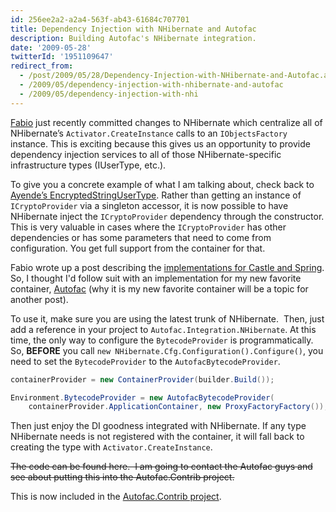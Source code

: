 ```yaml
---
id: 256ee2a2-a2a4-563f-ab43-61684c707701
title: Dependency Injection with NHibernate and Autofac
description: Building Autofac's NHibernate integration.
date: '2009-05-28'
twitterId: '1951109647'
redirect_from:
  - /post/2009/05/28/Dependency-Injection-with-NHibernate-and-Autofac.aspx
  - /2009/05/dependency-injection-with-nhibernate-and-autofac
  - /2009/05/dependency-injection-with-nhi
---
```



[Fabio](http://fabiomaulo.blogspot.com) just recently committed changes to NHibernate which centralize all of NHibernate’s `Activator.CreateInstance` calls to an `IObjectsFactory` instance. This is exciting because this gives us an opportunity to provide dependency injection services to all of those NHibernate-specific infrastructure types (IUserType, etc.).

To give you a concrete example of what I am talking about, check back to [Ayende’s EncryptedStringUserType](http://ayende.com/Blog/archive/2008/07/31/Entities-dependencies-best-practices.aspx). Rather than getting an instance of `ICryptoProvider` via a singleton accessor, it is now possible to have NHibernate inject the `ICryptoProvider` dependency through the constructor. This is very valuable in cases where the `ICryptoProvider` has other dependencies or has some parameters that need to come from configuration. You get full support from the container for that.

Fabio wrote up a post describing the [implementations for Castle and Spring](http://fabiomaulo.blogspot.com/2009/05/nhibernate-ioc-integration.html). So, I thought I'd follow suit with an implementation for my new favorite container, [Autofac](http://code.google.com/p/autofac/) (why it is my new favorite container will be a topic for another post).

To use it, make sure you are using the latest trunk of NHibernate.  Then, just add a reference in your project to `Autofac.Integration.NHibernate`. At this time, the only way to configure the `BytecodeProvider` is programmatically. So, **BEFORE** you call `new NHibernate.Cfg.Configuration().Configure()`, you need to set the `BytecodeProvider` to the `AutofacBytecodeProvider`.

```csharp
containerProvider = new ContainerProvider(builder.Build());

Environment.BytecodeProvider = new AutofacBytecodeProvider(
    containerProvider.ApplicationContainer, new ProxyFactoryFactory());
```

Then just enjoy the DI goodness integrated with NHibernate. If any type NHibernate needs is not registered with the container, it will fall back to creating the type with `Activator.CreateInstance`.

~~The code can be found here.  I am going to contact the Autofac guys and see about putting this into the Autofac.Contrib project.~~

<Alert type="warning" title="Update">

This is now included in the [Autofac.Contrib project](https://www.nuget.org/packages/AutofacContrib.NHibernate/).

</Alert>